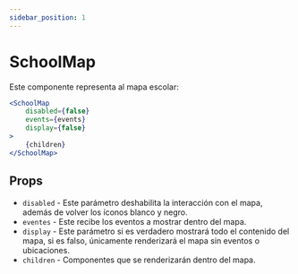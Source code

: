 ```yaml
---
sidebar_position: 1
---
```


# SchoolMap

Este componente representa al mapa escolar:

```jsx
<SchoolMap
    disabled={false}
    events={events}
    display={false}
>
    {children}
</SchoolMap>
```

## Props

- `disabled` - Este parámetro deshabilita la interacción con el mapa, además de volver los íconos blanco y negro.
- `eventes` - Este recibe los eventos a mostrar dentro del mapa.
- `display` - Este parámetro si es verdadero mostrará todo el contenido del mapa, si es falso, únicamente renderizará el mapa sin eventos o ubicaciones.
- `children` - Componentes que se renderizarán dentro del mapa.
